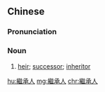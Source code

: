 {{also|继承人}}
==Chinese==
{{zh-forms|s=继承人|type=21}}

===Pronunciation===
{{zh-pron
|m=jìchéngrén
|c=gai3 sing4 jan4
|h=pfs=ki-sṳ̀n-ngìn
|mn=kè-sêng-jîn/kè-sêng-lîn
|cat=n
}}

===Noun===
{{zh-noun}}

# [[heir]]; [[successor]]; [[inheritor]]

[[hu:繼承人]]
[[mg:繼承人]]
[[chr:繼承人]]